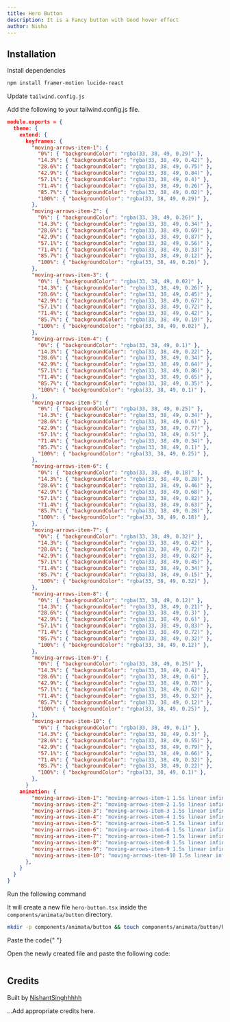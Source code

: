 ```yaml
---
title: Hero Button
description: It is a Fancy button with Good hover effect
author: Nisha
---
```


<ComponentPreview name="button-hero-button--docs" />

## Installation

<Steps>
<Step>Install dependencies</Step>

```bash
npm install framer-motion lucide-react
```

<Step>Update `tailwind.config.js`</Step>

Add the following to your tailwind.config.js file.

```json
module.exports = {
  theme: {
    extend: {
      keyframes: {
        "moving-arrows-item-1": {
          "0%": { "backgroundColor": "rgba(33, 38, 49, 0.29)" },
          "14.3%": { "backgroundColor": "rgba(33, 38, 49, 0.42)" },
          "28.6%": { "backgroundColor": "rgba(33, 38, 49, 0.75)" },
          "42.9%": { "backgroundColor": "rgba(33, 38, 49, 0.84)" },
          "57.1%": { "backgroundColor": "rgba(33, 38, 49, 0.4)" },
          "71.4%": { "backgroundColor": "rgba(33, 38, 49, 0.26)" },
          "85.7%": { "backgroundColor": "rgba(33, 38, 49, 0.02)" },
          "100%": { "backgroundColor": "rgba(33, 38, 49, 0.29)" },
        },
        "moving-arrows-item-2": {
          "0%": { "backgroundColor": "rgba(33, 38, 49, 0.26)" },
          "14.3%": { "backgroundColor": "rgba(33, 38, 49, 0.34)" },
          "28.6%": { "backgroundColor": "rgba(33, 38, 49, 0.69)" },
          "42.9%": { "backgroundColor": "rgba(33, 38, 49, 0.87)" },
          "57.1%": { "backgroundColor": "rgba(33, 38, 49, 0.56)" },
          "71.4%": { "backgroundColor": "rgba(33, 38, 49, 0.33)" },
          "85.7%": { "backgroundColor": "rgba(33, 38, 49, 0.12)" },
          "100%": { "backgroundColor": "rgba(33, 38, 49, 0.26)" },
        },
        "moving-arrows-item-3": {
          "0%": { "backgroundColor": "rgba(33, 38, 49, 0.02)" },
          "14.3%": { "backgroundColor": "rgba(33, 38, 49, 0.26)" },
          "28.6%": { "backgroundColor": "rgba(33, 38, 49, 0.45)" },
          "42.9%": { "backgroundColor": "rgba(33, 38, 49, 0.67)" },
          "57.1%": { "backgroundColor": "rgba(33, 38, 49, 0.72)" },
          "71.4%": { "backgroundColor": "rgba(33, 38, 49, 0.42)" },
          "85.7%": { "backgroundColor": "rgba(33, 38, 49, 0.19)" },
          "100%": { "backgroundColor": "rgba(33, 38, 49, 0.02)" },
        },
        "moving-arrows-item-4": {
          "0%": { "backgroundColor": "rgba(33, 38, 49, 0.1)" },
          "14.3%": { "backgroundColor": "rgba(33, 38, 49, 0.22)" },
          "28.6%": { "backgroundColor": "rgba(33, 38, 49, 0.34)" },
          "42.9%": { "backgroundColor": "rgba(33, 38, 49, 0.64)" },
          "57.1%": { "backgroundColor": "rgba(33, 38, 49, 0.86)" },
          "71.4%": { "backgroundColor": "rgba(33, 38, 49, 0.65)" },
          "85.7%": { "backgroundColor": "rgba(33, 38, 49, 0.35)" },
          "100%": { "backgroundColor": "rgba(33, 38, 49, 0.1)" },
        },
        "moving-arrows-item-5": {
          "0%": { "backgroundColor": "rgba(33, 38, 49, 0.25)" },
          "14.3%": { "backgroundColor": "rgba(33, 38, 49, 0.34)" },
          "28.6%": { "backgroundColor": "rgba(33, 38, 49, 0.6)" },
          "42.9%": { "backgroundColor": "rgba(33, 38, 49, 0.77)" },
          "57.1%": { "backgroundColor": "rgba(33, 38, 49, 0.5)" },
          "71.4%": { "backgroundColor": "rgba(33, 38, 49, 0.34)" },
          "85.7%": { "backgroundColor": "rgba(33, 38, 49, 0.1)" },
          "100%": { "backgroundColor": "rgba(33, 38, 49, 0.25)" },
        },
        "moving-arrows-item-6": {
          "0%": { "backgroundColor": "rgba(33, 38, 49, 0.18)" },
          "14.3%": { "backgroundColor": "rgba(33, 38, 49, 0.28)" },
          "28.6%": { "backgroundColor": "rgba(33, 38, 49, 0.46)" },
          "42.9%": { "backgroundColor": "rgba(33, 38, 49, 0.68)" },
          "57.1%": { "backgroundColor": "rgba(33, 38, 49, 0.82)" },
          "71.4%": { "backgroundColor": "rgba(33, 38, 49, 0.63)" },
          "85.7%": { "backgroundColor": "rgba(33, 38, 49, 0.28)" },
          "100%": { "backgroundColor": "rgba(33, 38, 49, 0.18)" },
        },
        "moving-arrows-item-7": {
          "0%": { "backgroundColor": "rgba(33, 38, 49, 0.32)" },
          "14.3%": { "backgroundColor": "rgba(33, 38, 49, 0.42)" },
          "28.6%": { "backgroundColor": "rgba(33, 38, 49, 0.72)" },
          "42.9%": { "backgroundColor": "rgba(33, 38, 49, 0.82)" },
          "57.1%": { "backgroundColor": "rgba(33, 38, 49, 0.45)" },
          "71.4%": { "backgroundColor": "rgba(33, 38, 49, 0.34)" },
          "85.7%": { "backgroundColor": "rgba(33, 38, 49, 0.15)" },
          "100%": { "backgroundColor": "rgba(33, 38, 49, 0.32)" },
        },
        "moving-arrows-item-8": {
          "0%": { "backgroundColor": "rgba(33, 38, 49, 0.12)" },
          "14.3%": { "backgroundColor": "rgba(33, 38, 49, 0.21)" },
          "28.6%": { "backgroundColor": "rgba(33, 38, 49, 0.3)" },
          "42.9%": { "backgroundColor": "rgba(33, 38, 49, 0.6)" },
          "57.1%": { "backgroundColor": "rgba(33, 38, 49, 0.83)" },
          "71.4%": { "backgroundColor": "rgba(33, 38, 49, 0.72)" },
          "85.7%": { "backgroundColor": "rgba(33, 38, 49, 0.32)" },
          "100%": { "backgroundColor": "rgba(33, 38, 49, 0.12)" },
        },
        "moving-arrows-item-9": {
          "0%": { "backgroundColor": "rgba(33, 38, 49, 0.25)" },
          "14.3%": { "backgroundColor": "rgba(33, 38, 49, 0.4)" },
          "28.6%": { "backgroundColor": "rgba(33, 38, 49, 0.6)" },
          "42.9%": { "backgroundColor": "rgba(33, 38, 49, 0.78)" },
          "57.1%": { "backgroundColor": "rgba(33, 38, 49, 0.62)" },
          "71.4%": { "backgroundColor": "rgba(33, 38, 49, 0.32)" },
          "85.7%": { "backgroundColor": "rgba(33, 38, 49, 0.12)" },
          "100%": { "backgroundColor": "rgba(33, 38, 49, 0.25)" },
        },
        "moving-arrows-item-10": {
          "0%": { "backgroundColor": "rgba(33, 38, 49, 0.1)" },
          "14.3%": { "backgroundColor": "rgba(33, 38, 49, 0.3)" },
          "28.6%": { "backgroundColor": "rgba(33, 38, 49, 0.55)" },
          "42.9%": { "backgroundColor": "rgba(33, 38, 49, 0.79)" },
          "57.1%": { "backgroundColor": "rgba(33, 38, 49, 0.66)" },
          "71.4%": { "backgroundColor": "rgba(33, 38, 49, 0.32)" },
          "85.7%": { "backgroundColor": "rgba(33, 38, 49, 0.22)" },
          "100%": { "backgroundColor": "rgba(33, 38, 49, 0.1)" },
        },
      }
    animation: {
        "moving-arrows-item-1": "moving-arrows-item-1 1.5s linear infinite",
        "moving-arrows-item-2": "moving-arrows-item-2 1.5s linear infinite",
        "moving-arrows-item-3": "moving-arrows-item-3 1.5s linear infinite",
        "moving-arrows-item-4": "moving-arrows-item-4 1.5s linear infinite",
        "moving-arrows-item-5": "moving-arrows-item-5 1.5s linear infinite",
        "moving-arrows-item-6": "moving-arrows-item-6 1.5s linear infinite",
        "moving-arrows-item-7": "moving-arrows-item-7 1.5s linear infinite",
        "moving-arrows-item-8": "moving-arrows-item-8 1.5s linear infinite",
        "moving-arrows-item-9": "moving-arrows-item-9 1.5s linear infinite",
        "moving-arrows-item-10": "moving-arrows-item-10 1.5s linear infinite",
      },
    }
  }
}
```

<Step>Run the following command</Step>

It will create a new file `hero-button.tsx` inside the `components/animata/button` directory.

```bash
mkdir -p components/animata/button && touch components/animata/button/hero-button.tsx
```

<Step>Paste the code</Step>{" "}

Open the newly created file and paste the following code:

```jsx file=<rootDir>/animata/button/hero-button.tsx

```

</Steps>

## Credits

Built by [NishantSinghhhhh](https://github.com/NishantSinghhhhh)

...Add appropriate credits here.
